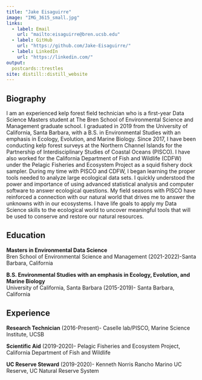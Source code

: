 ```yaml
---
title: "Jake Eisaguirre"
image: "IMG_3615_small.jpg"
links:
  - label: Email
    url: "mailto:eisaguirre@bren.ucsb.edu"
  - label: GitHub
    url: "https://github.com/Jake-Eisaguirre/"
  - label: LinkedIn
    url: "https://linkedin.com/"
output:
  postcards::trestles
site: distill::distill_website
---
```

## Biography                                                                                                                                                                                                                                                                          
I am an experienced kelp forest field technician who is a first-year Data Science Masters student at The Bren School of Environmental Science and Management graduate school. I graduated in 2019 from the University of California, Santa Barbara, with a B.S. in Environmental Studies with an emphasis in Ecology, Evolution, and Marine Biology. Since 2017, I have been conducting kelp forest surveys at the Northern Channel Islands for the Partnership of Interdisciplinary Studies of Coastal Oceans (PISCO). I have also worked for the California Department of Fish and Wildlife (CDFW) under the Pelagic Fisheries and Ecosystem Project as a squid fishery dock sampler. During my time with PISCO and CDFW, I began learning the proper tools needed to analyze large ecological data sets. I quickly understood the power and importance of using advanced statistical analysis and computer software to answer ecological questions. My field seasons with PISCO have reinforced a connection with our natural world that drives me to answer the unknowns with in our ecosystems. I have life goals to apply my Data Science skills to the ecological world to uncover meaningful tools that will be used to conserve and restore our natural resources.

## Education

**Masters in Environmental Data Science**                                                                                                 
Bren School of Environmental Science and Management (2021-2022)-Santa Barbara, California

**B.S. Environmental Studies with an emphasis in Ecology, Evolution, and Marine Biology**                               
University of California, Santa Barbara (2015-2019)- Santa Barbara, California


## Experience

**Research Technician** (2016-Present)- Caselle lab/PISCO, Marine Science Institute, UCSB


**Scientific Aid** (2019-2020)- Pelagic Fisheries and Ecosystem Project, California Department of Fish and Wildlife


**UC Reserve Steward** (2019-2020)- Kenneth Norris Rancho Marino UC Reserve, UC Natural Reserve System

